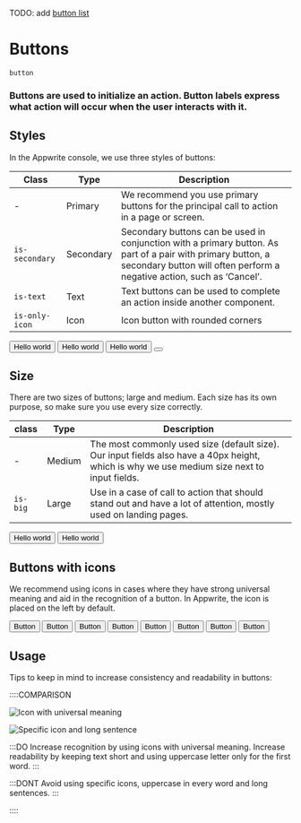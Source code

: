 TODO: add [button list](https://ui-git-style-level-5-appwrite.vercel.app/#/components/buttons-list)

# Buttons

`button`

### Buttons are used to initialize an action. Button labels express what action will occur when the user interacts with it.

## Styles

In the Appwrite console, we use three styles of buttons:

| Class          | Type      | Description                                                                                                                                                                           |
| -------------- | --------- | ------------------------------------------------------------------------------------------------------------------------------------------------------------------------------------- |
| -              | Primary   | We recommend you use primary buttons for the principal call to action in a page or screen.                                                                                            |
| `is-secondary` | Secondary | Secondary buttons can be used in conjunction with a primary button. As part of a pair with primary button, a secondary button will often perform a negative action, such as ‘Cancel’. |
| `is-text`      | Text      | Text buttons can be used to complete an action inside another component.                                                                                                              |
| `is-only-icon` | Icon      | Icon button with rounded corners                                                                                                                                                      |

<Preview center>
  <button class="button">
    <span class="text">Hello world</span>
  </button>
  <button class="button is-secondary">
    <span class="text">Hello world</span>
  </button>
  <button class="button is-text">
    <span class="text">Hello world</span>
  </button>
  <button class="button is-only-icon" aria-label="Add new item">
    <span class="icon-plus" aria-hidden="true"></span>
  </button>
</Preview>

## Size

There are two sizes of buttons; large and medium. Each size has its own purpose, so make sure you use every size correctly.

| class    | Type   | Description                                                                                                                                 |
| -------- | ------ | ------------------------------------------------------------------------------------------------------------------------------------------- |
| -        | Medium | The most commonly used size (default size). Our input fields also have a 40px height, which is why we use medium size next to input fields. |
| `is-big` | Large  | Use in a case of call to action that should stand out and have a lot of attention, mostly used on landing pages.                            |

<Preview center>
  <button class="button">
    <span class="text">Hello world</span>
  </button>
  <button class="button is-big">
    <span class="text">Hello world</span>
  </button>
</Preview>

## Buttons with icons

We recommend using icons in cases where they have strong universal meaning and aid in the recognition of a button. In Appwrite, the icon is placed on the left by default.

<Preview center>
  <button class="button is-secondary" aria-label="Add new item">
    <span class="icon-plus" aria-hidden="true"></span>
    <span class="text">Button</span>
  </button>
  <button class="button is-secondary" aria-label="Add new item">
    <span class="icon-cheveron-left" aria-hidden="true"></span>
    <span class="text">Button</span>
  </button>
  <button class="button is-secondary" aria-label="Add new item">
    <span class="text">Button</span>
    <span class="icon-cheveron-right" aria-hidden="true"></span>
  </button>
  <button class="button is-secondary" aria-label="Add new item">
    <span class="icon-trash" aria-hidden="true"></span>
    <span class="text">Button</span>
  </button>
  <button class="button is-secondary" aria-label="Add new item">
    <span class="icon-duplicate" aria-hidden="true"></span>
    <span class="text">Button</span>
  </button>
  <button class="button is-secondary" aria-label="Add new item">
    <span class="icon-download" aria-hidden="true"></span>
    <span class="text">Button</span>
  </button>
  <button class="button is-secondary" aria-label="Add new item">
    <span class="icon-link" aria-hidden="true"></span>
    <span class="text">Button</span>
  </button>
  <button class="button is-secondary" aria-label="Add new item">
    <span class="icon-external-link" aria-hidden="true"></span>
    <span class="text">Button</span>
  </button>
</Preview>

## Usage

Tips to keep in mind to increase consistency and readability in buttons:

::::COMPARISON

![Icon with universal meaning](/images/button-do-1.svg)

![Specific icon and long sentence](/images/button-dont-1.png)

:::DO
Increase recognition by using icons with universal meaning. Increase readability by keeping text short and using uppercase letter only for the first word.
:::

:::DONT
Avoid using specific icons, uppercase in every word and long sentences.
:::

::::
